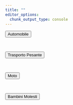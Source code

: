 ```yaml
---
title: ""
editor_options: 
  chunk_output_type: console
---
```


<script>
const logs = {
  source: [],
  stamps: [],
}
</script>

<script src="js/log-date.js"></script>



<button type="button" onclick="logDate()" class="btn btn-primary">Automobile</button> 

<br>

<button type="button" onclick="logDate()" class="btn btn-primary">Trasporto Pesante</button> 

<br>

<button type="button" onclick="logDate()" class="btn btn-primary">Moto</button> 

<br>

<button type="button" onclick="logDate()" class="btn btn-primary">Bambini Molesti</button> 

